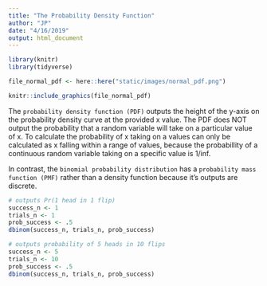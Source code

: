 ```yaml
---
title: "The Probability Density Function"
author: "JP"
date: "4/16/2019"
output: html_document
---
```


```r
library(knitr)
library(tidyverse)
```

```r
file_normal_pdf <- here::here("static/images/normal_pdf.png")
```

```r
knitr::include_graphics(file_normal_pdf)
```

The `probability density function (PDF)` outputs the height of the y-axis on the probability density curve at the provided x value. The PDF does NOT output the probability that a random variable will take on a particular value of x. To calculate the probability of x taking on a values can only be calculated as x falling within a range of values, because the probabillity of a continuous random variable taking on a specific value is 1/inf. 

In contrast, the `binomial probability distribution` has a `probability mass function (PMF)` rather than a density function because it's outputs are discrete.  
```r
# outputs Pr(1 head in 1 flip)
success_n <- 1 
trials_n <- 1
prob_success <- .5
dbinom(success_n, trials_n, prob_success)

# outputs probability of 5 heads in 10 flips
success_n <- 5 
trials_n <- 10
prob_success <- .5
dbinom(success_n, trials_n, prob_success)
```


